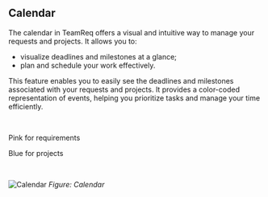 ## Calendar

The calendar in TeamReq offers a visual and intuitive way to manage your requests and projects. It allows you to:

- visualize deadlines and milestones at a glance;
- plan and schedule your work effectively.

This feature enables you to easily see the deadlines and milestones associated with your requests and projects. It provides a color-coded representation of events, helping you prioritize tasks and manage your time efficiently.

<br />

<div class="flex items-center">
  <div class="w-4 h-4 mr-2 rounded-full bg-pink-500"></div>
  <p>Pink for requirements</p>
</div>

<div class="flex items-center">
  <div class="w-4 h-4 mr-2 rounded-full bg-blue-500"></div>
  <p>Blue for projects</p>
</div>

<br />

![Calendar](/calendar.png)
_Figure: Calendar_

